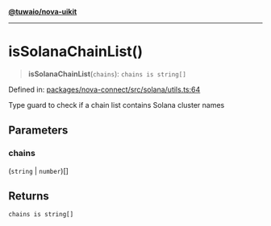 [**@tuwaio/nova-uikit**](../../../../README.md)

***

# isSolanaChainList()

> **isSolanaChainList**(`chains`): `chains is string[]`

Defined in: [packages/nova-connect/src/solana/utils.ts:64](https://github.com/TuwaIO/nova-uikit/blob/e51115efe02c340d7b85749415a2038aba217f7d/packages/nova-connect/src/solana/utils.ts#L64)

Type guard to check if a chain list contains Solana cluster names

## Parameters

### chains

(`string` \| `number`)[]

## Returns

`chains is string[]`
